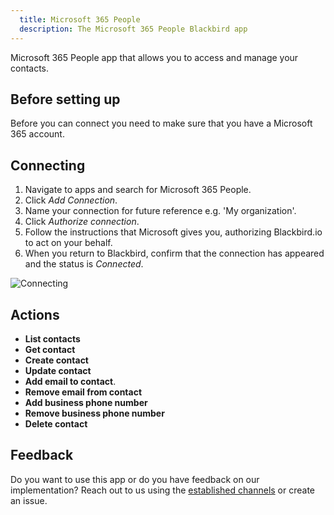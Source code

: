 ```yaml
---
  title: Microsoft 365 People
  description: The Microsoft 365 People Blackbird app
---
```


<LinkCard title="View on Github" target="_blank" href="https://github.com/bb-io/Microsoft365People" icon="github" />

Microsoft 365 People app that allows you to access and manage your contacts.

## Before setting up

Before you can connect you need to make sure that you have a Microsoft 365 account.

## Connecting

1. Navigate to apps and search for Microsoft 365 People.
2. Click _Add Connection_.
3. Name your connection for future reference e.g. 'My organization'.
4. Click _Authorize connection_.
5. Follow the instructions that Microsoft gives you, authorizing Blackbird.io to act on your behalf.
6. When you return to Blackbird, confirm that the connection has appeared and the status is _Connected_.

![Connecting](https://raw.githubusercontent.com/bb-io/Microsoft365People/main/image/README/connecting.png)

## Actions

- **List contacts**
- **Get contact**
- **Create contact**
- **Update contact**
- **Add email to contact**.
- **Remove email from contact**
- **Add business phone number**
- **Remove business phone number**
- **Delete contact**

## Feedback

Do you want to use this app or do you have feedback on our implementation? Reach out to us using the [established channels](https://www.blackbird.io/) or create an issue.

